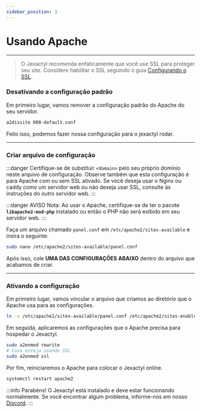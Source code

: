 ```yaml
---
sidebar_position: 3
---
```


# Usando Apache

***

> O Jexactyl recomenda enfaticamente que você use SSL para proteger seu site.
Considere habilitar o SSL seguindo o guia [Configurando o SSL](/docs/3%20-%20Jexactyl/3%20-%20Servidor%20Web/setup-ssl.mdx).



### Desativando a configuração padrão

Em primeiro lugar, vamos remover a configuração padrão do Apache do seu servidor.

```bash
a2dissite 000-default.conf
```

Feito isso, podemos fazer nossa configuração para o jexactyl rodar.

***

### Criar arquivo de configuração

:::danger
Certifique-se de substituir `<domain>` pelo seu próprio domínio neste arquivo de configuração.
Observe também que esta configuração é para Apache com ou sem SSL ativado.
Se você deseja usar o Nginx ou caddy como um servidor web ou não deseja usar SSL, consulte
às instruções do outro servidor web.
:::

:::danger AVISO
Nota: Ao usar o Apache, certifique-se de ter o pacote **`libapache2-mod-php`** instalado ou então o PHP não será exibido em seu servidor web.
:::

Faça um arquivo chamado `panel.conf` em `/etc/apache2/sites-available` e insira o seguinte:

```bash
sudo nano /etc/apache2/sites-available/panel.conf
```

Após isso, cole **UMA DAS CONFIGURAÇÕES ABAIXO** dentro do arquivo que acabamos de criar.

<Tabs>
  <TabItem value="apache-ssl" label="Com SSL">
    <ApacheSSL jex={true}/>
  </TabItem>
  <TabItem value="apache-nossl" label="Sem SSL">
    <ApacheNoSSL jex={true}/>
  </TabItem>
</Tabs>


***

### Ativando a configuração

Em primeiro lugar, vamos vincular o arquivo que criamos ao diretório que o Apache usa para as configurações.
```bash
ln -s /etc/apache2/sites-available/panel.conf /etc/apache2/sites-enabled/panel.conf
```

Em seguida, aplicaremos as configurações que o Apache precisa para hospedar o Jexactyl.
```bash
sudo a2enmod rewrite
# Caso esteja usando SSL
sudo a2enmod ssl
```

Por fim, reiniciaremos o Apache para colocar o Jexactyl online.
```bash
systemctl restart apache2
```

:::info Parabéns! 
O Jexactyl está instalado e deve estar funcionando normalmente.
Se você encontrar algum problema, informe-nos em nosso [Discord](https://discord.gg/8r7n7mU33R).
:::
